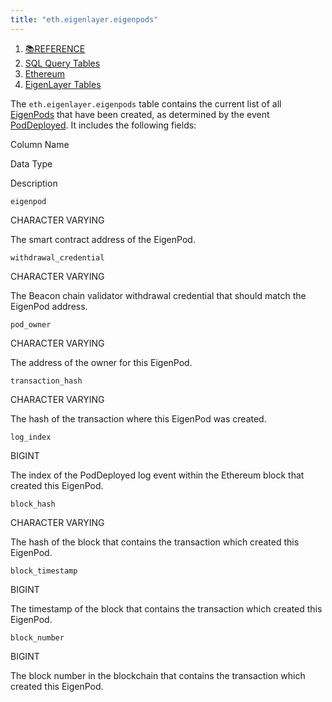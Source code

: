 ```yaml
---
title: "eth.eigenlayer.eigenpods"
---
```


1. [📚REFERENCE](/reference)
2. [SQL Query Tables](/reference/sql-query-tables)
3. [Ethereum](/reference/sql-query-tables/ethereum)
4. [EigenLayer Tables](/reference/sql-query-tables/ethereum/eigenlayer-tables)

The `eth.eigenlayer.eigenpods` table contains the current list of all [EigenPods](https://github.com/Layr-Labs/eigenlayer-contracts/blob/master/docs/core/EigenPodManager.md) that have been created, as determined by the event [PodDeployed](https://github.com/Layr-Labs/eigenlayer-contracts/blob/af8d8755fdad94705479679c7c63d454c4ed9a8e/src/contracts/pods/EigenPodManager.sol#L69). It includes the following fields:

Column Name

Data Type

Description

`eigenpod`

CHARACTER VARYING

The smart contract address of the EigenPod.

`withdrawal_credential`

CHARACTER VARYING

The Beacon chain validator withdrawal credential that should match the EigenPod address.

`pod_owner`

CHARACTER VARYING

The address of the owner for this EigenPod.

`transaction_hash`

CHARACTER VARYING

The hash of the transaction where this EigenPod was created.

`log_index`

BIGINT

The index of the PodDeployed log event within the Ethereum block that created this EigenPod.

`block_hash`

CHARACTER VARYING

The hash of the block that contains the transaction which created this EigenPod.

`block_timestamp`

BIGINT

The timestamp of the block that contains the transaction which created this EigenPod.

`block_number`

BIGINT

The block number in the blockchain that contains the transaction which created this EigenPod.

